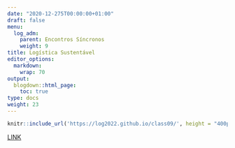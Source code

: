 ---
date: "2020-12-275T00:00:00+01:00"
draft: false
menu:
  log_adm:
    parent: Encontros Síncronos
    weight: 9
title: Logística Sustentável
editor_options: 
  markdown: 
    wrap: 70
output: 
  blogdown::html_page:
    toc: true
type: docs
weight: 23
---

```{r echo=FALSE, message=FALSE, warning=FALSE}
knitr::include_url('https://log2022.github.io/class09/', height = "400px")
```

[LINK](https://log2022.github.io/class09/)


